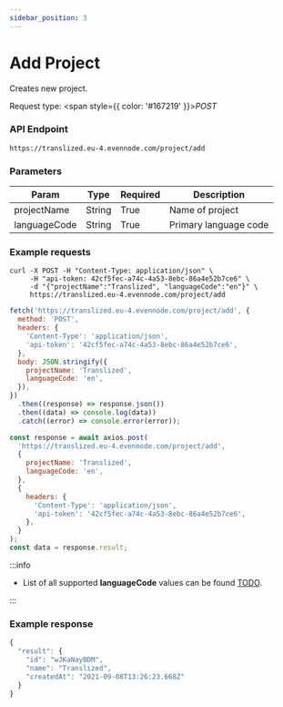 ```yaml
---
sidebar_position: 3
---
```



# Add Project

Creates new project.

Request type: <span style={{ color: '#167219' }}>_POST_</span>

### API Endpoint

```url
https://translized.eu-4.evennode.com/project/add
```

### Parameters

| Param        | Type   | Required | Description           |
| ------------ | ------ | -------- | --------------------- |
| projectName  | String | True     | Name of project       |
| languageCode | String | True     | Primary language code |

### Example requests

<Tabs className="api-tabs">
<TabItem value="cURL" label="cURL">

```curl
curl -X POST -H "Content-Type: application/json" \
     -H "api-token: 42cf5fec-a74c-4a53-8ebc-86a4e52b7ce6" \
     -d "{"projectName":"Translized", "languageCode":"en"}" \
     https://translized.eu-4.evennode.com/project/add
```

</TabItem>
<TabItem value="js-fetch" label="Javascript Fetch">

```js
fetch('https://translized.eu-4.evennode.com/project/add', {
  method: 'POST',
  headers: {
    'Content-Type': 'application/json',
    'api-token': '42cf5fec-a74c-4a53-8ebc-86a4e52b7ce6',
  },
  body: JSON.stringify({
    projectName: 'Translized',
    languageCode: 'en',
  }),
})
  .then((response) => response.json())
  .then((data) => console.log(data))
  .catch((error) => console.error(error));
```

</TabItem>
<TabItem value="js-axios" label="Javascript Axios">

```js
const response = await axios.post(
  'https://translized.eu-4.evennode.com/project/add',
  {
    projectName: 'Translized',
    languageCode: 'en',
  },
  {
    headers: {
      'Content-Type': 'application/json',
      'api-token': '42cf5fec-a74c-4a53-8ebc-86a4e52b7ce6',
    },
  }
);
const data = response.result;
```

</TabItem>
</Tabs>

:::info

- List of all supported **languageCode** values can be found [TODO](#).

:::

### Example response

```js
{
  "result": {
    "id": "wJKaNayBDM",
    "name": "Translized",
    "createdAt": "2021-09-08T13:26:23.668Z"
  }
}
```
